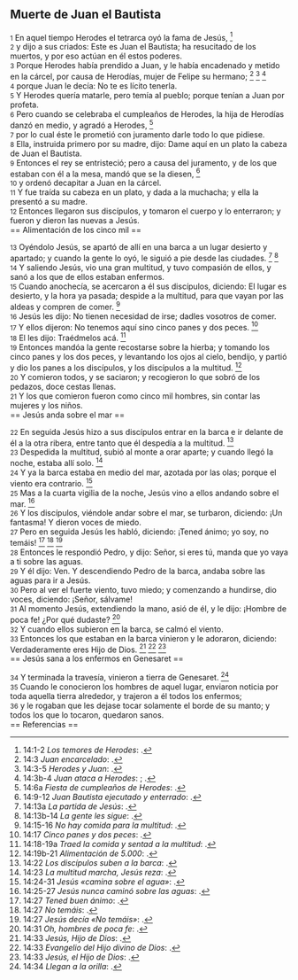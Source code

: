 == Muerte de Juan el Bautista ==

{{anchor|1}} <small>1</small> En aquel tiempo Herodes el tetrarca oyó la fama de Jesús, <ref>14:1-2 ''Los temores de Herodes'': {{lib|LU|154|0|2}}.</ref><br>
{{anchor|2}} <small>2</small> y dijo a sus criados: Este es Juan el Bautista; ha resucitado de los muertos, y por eso actúan en él estos poderes.<br>
{{anchor|3}} <small>3</small> Porque Herodes había prendido a Juan, y le había encadenado y metido en la cárcel, por causa de Herodías, mujer de Felipe su hermano; <ref>14:3 ''Juan encarcelado'': {{lib|LU|135|10|3}}.</ref> <ref>14:3-5 ''Herodes y Juan'': {{lib|LU|135|12|2}}.</ref> <ref>14:3b-4 ''Juan ataca a Herodes'': {{lib|LU|135|10|2}}; {{lib|LU|135|10|2}}.</ref><br>
{{anchor|4}} <small>4</small> porque Juan le decía: No te es lícito tenerla.<br>
{{anchor|5}} <small>5</small> Y Herodes quería matarle, pero temía al pueblo; porque tenían a Juan por profeta.<br>
{{anchor|6}} <small>6</small> Pero cuando se celebraba el cumpleaños de Herodes, la hija de Herodías danzó en medio, y agradó a Herodes, <ref>14:6a ''Fiesta de cumpleaños de Herodes'': {{lib|LU|135|12|5}}.</ref><br>
{{anchor|7}} <small>7</small> por lo cual éste le prometió con juramento darle todo lo que pidiese.<br>
{{anchor|8}} <small>8</small> Ella, instruida primero por su madre, dijo: Dame aquí en un plato la cabeza de Juan el Bautista.<br>
{{anchor|9}} <small>9</small> Entonces el rey se entristeció; pero a causa del juramento, y de los que estaban con él a la mesa, mandó que se la diesen, <ref>14:9-12 ''Juan Bautista ejecutado y enterrado'': {{lib|LU|144|9|1}}.</ref><br>
{{anchor|10}} <small>10</small> y ordenó decapitar a Juan en la cárcel.<br>
{{anchor|11}} <small>11</small> Y fue traída su cabeza en un plato, y dada a la muchacha; y ella la presentó a su madre.<br>
{{anchor|12}} <small>12</small> Entonces llegaron sus discípulos, y tomaron el cuerpo y lo enterraron; y fueron y dieron las nuevas a Jesús.<br>
== Alimentación de los cinco mil ==

{{anchor|13}} <small>13</small> Oyéndolo Jesús, se apartó de allí en una barca a un lugar desierto y apartado; y cuando la gente lo oyó, le siguió a pie desde las ciudades. <ref>14:13a ''La partida de Jesús'': {{lib|LU|152|2|1}}.</ref> <ref>14:13b-14 ''La gente les sigue'': {{lib|LU|152|2|2}}.</ref><br>
{{anchor|14}} <small>14</small> Y saliendo Jesús, vio una gran multitud, y tuvo compasión de ellos, y sanó a los que de ellos estaban enfermos.<br>
{{anchor|15}} <small>15</small> Cuando anochecía, se acercaron a él sus discípulos, diciendo: El lugar es desierto, y la hora ya pasada; despide a la multitud, para que vayan por las aldeas y compren de comer. <ref>14:15-16 ''No hay comida para la multitud'': {{lib|LU|152|2|6}}.</ref><br>
{{anchor|16}} <small>16</small> Jesús les dijo: No tienen necesidad de irse; dadles vosotros de comer.<br>
{{anchor|17}} <small>17</small> Y ellos dijeron: No tenemos aquí sino cinco panes y dos peces. <ref>14:17 ''Cinco panes y dos peces'': {{lib|LU|152|2|7}}.</ref><br>
{{anchor|18}} <small>18</small> El les dijo: Traédmelos acá. <ref>14:18-19a ''Traed la comida y sentad a la multitud'': {{lib|LU|152|2|8}}.</ref><br>
{{anchor|19}} <small>19</small> Entonces mandóa la gente recostarse sobre la hierba; y tomando los cinco panes y los dos peces, y levantando los ojos al cielo, bendijo, y partió y dio los panes a los discípulos, y los discípulos a la multitud. <ref>14:19b-21 ''Alimentación de 5.000'': {{lib|LU|152|2|9}}.</ref><br>
{{anchor|20}} <small>20</small> Y comieron todos, y se saciaron; y recogieron lo que sobró de los pedazos, doce cestas llenas.<br>
{{anchor|21}} <small>21</small> Y los que comieron fueron como cinco mil hombres, sin contar las mujeres y los niños.<br>
== Jesús anda sobre el mar ==

{{anchor|22}} <small>22</small> En seguida Jesús hizo a sus discípulos entrar en la barca e ir delante de él a la otra ribera, entre tanto que él despedía a la multitud. <ref>14:22 ''Los discípulos suben a la barca'': {{lib|LU|152|4|1}}.</ref><br>
{{anchor|23}} <small>23</small> Despedida la multitud, subió al monte a orar aparte; y cuando llegó la noche, estaba allí solo. <ref>14:23 ''La multitud marcha, Jesús reza'': {{lib|LU|152|3|3}}.</ref><br>
{{anchor|24}} <small>24</small> Y ya la barca estaba en medio del mar, azotada por las olas; porque el viento era contrario. <ref>14:24-31 ''Jesús «camina sobre el agua»'': {{lib|LU|152|4|2}}.</ref><br>
{{anchor|25}} <small>25</small> Mas a la cuarta vigilia de la noche, Jesús vino a ellos andando sobre el mar. <ref>14:25-27 ''Jesús nunca caminó sobre las aguas'': {{lib|LU|136|7|3}}.</ref><br>
{{anchor|26}} <small>26</small> Y los discípulos, viéndole andar sobre el mar, se turbaron, diciendo: ¡Un fantasma! Y dieron voces de miedo.<br>
{{anchor|27}} <small>27</small> Pero en seguida Jesús les habló, diciendo: ¡Tened ánimo; yo soy, no temáis! <ref>14:27 ''Tened buen ánimo'': {{lib|LU|100|7|9}}.</ref> <ref>14:27 ''No temáis'': {{lib|LU|100|7|15}}.</ref> <ref>14:27 ''Jesús decía «No temáis»'': {{lib|LU|140|8|20}}.</ref><br>
{{anchor|28}} <small>28</small> Entonces le respondió Pedro, y dijo: Señor, si eres tú, manda que yo vaya a ti sobre las aguas.<br>
{{anchor|29}} <small>29</small> Y él dijo: Ven. Y descendiendo Pedro de la barca, andaba sobre las aguas para ir a Jesús.<br>
{{anchor|30}} <small>30</small> Pero al ver el fuerte viento, tuvo miedo; y comenzando a hundirse, dio voces, diciendo: ¡Señor, sálvame!<br>
{{anchor|31}} <small>31</small> Al momento Jesús, extendiendo la mano, asió de él, y le dijo: ¡Hombre de poca fe! ¿Por qué dudaste? <ref>14:31 ''Oh, hombres de poca fe'': {{lib|LU|165|5|3}}.</ref><br>
{{anchor|32}} <small>32</small> Y cuando ellos subieron en la barca, se calmó el viento.<br>
{{anchor|33}} <small>33</small> Entonces los que estaban en la barca vinieron y le adoraron, diciendo: Verdaderamente eres Hijo de Dios. <ref>14:33 ''Jesús, Hijo de Dios'': {{lib|LU|136|1|1}}.</ref> <ref>14:33 ''Evangelio del Hijo divino de Dios'': {{lib|LU|141|3|5}}.</ref> <ref>14:33 ''Jesús, el Hijo de Dios'': {{lib|LU|157|5|1}}.</ref><br>
== Jesús sana a los enfermos en Genesaret ==

{{anchor|34}} <small>34</small> Y terminada la travesía, vinieron a tierra de Genesaret. <ref>14:34 ''Llegan a la orilla'': {{lib|LU|152|5|1}}.</ref><br>
{{anchor|35}} <small>35</small> Cuando le conocieron los hombres de aquel lugar, enviaron noticia por toda aquella tierra alrededor, y trajeron a él todos los enfermos;<br>
{{anchor|36}} <small>36</small> y le rogaban que les dejase tocar solamente el borde de su manto; y todos los que lo tocaron, quedaron sanos.<br>
== Referencias ==

<references />
